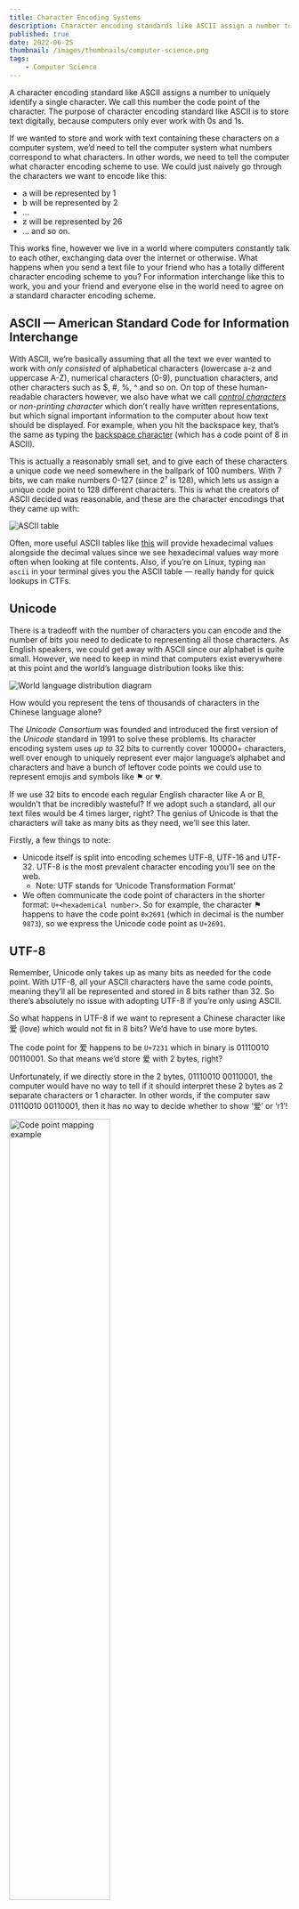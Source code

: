 ```yaml
---
title: Character Encoding Systems
description: Character encoding standards like ASCII assign a number to uniquely identify a single character.
published: true
date: 2022-06-25
thumbnail: /images/thumbnails/computer-science.png
tags:
    - Computer Science
---
```



A character encoding standard like ASCII assigns a number to uniquely identify a single character. We call this number the code point of the character. The purpose of character encoding standard like ASCII is to store text digitally, because computers only ever work with 0s and 1s.

If we wanted to store and work with text containing these characters on a computer system, we’d need to tell the computer system what numbers correspond to what characters. In other words, we need to tell the computer what character encoding scheme to use. We could just naively go through the characters we want to encode like this:

* a will be represented by 1
* b will be represented by 2
* ...
* z will be represented by 26
* ... and so on.

This works fine, however we live in a world where computers constantly talk to each other, exchanging data over the internet or otherwise. What happens when you send a text file to your friend who has a totally different character encoding scheme to you? For information interchange like this to work, you and your friend and everyone else in the world need to agree on a standard character encoding scheme. 

## ASCII — American Standard Code for Information Interchange

With ASCII, we’re basically assuming that all the text we ever wanted to work with *only consisted* of alphabetical characters (lowercase a-z and uppercase A-Z), numerical characters (0-9), punctuation characters, and other characters such as $, #, %, ^ and so on. On top of these human-readable characters however, we also have what we call *[control characters](https://en.wikipedia.org/wiki/Control_character)* or *non-printing character* which don’t really have written representations, but which signal important information to the computer about how text should be displayed. For example, when you hit the backspace key, that’s the same as typing the [backspace character](https://en.wikipedia.org/wiki/Backspace) (which has a code point of 8 in ASCII).

This is actually a reasonably small set, and to give each of these characters a unique code we need somewhere in the ballpark of 100 numbers. With 7 bits, we can make numbers 0-127 (since 2⁷ is 128), which lets us assign a unique code point to 128 different characters. This is what the creators of ASCII decided was reasonable, and these are the character encodings that they came up with:

<Image src="/images/blogs/concepts/Character-Encoding/ASCII-table.png" alt="ASCII table" />

Often, more useful ASCII tables like [this](https://www.rapidtables.com/code/text/ascii-table.html) will provide hexadecimal values alongside the decimal values since we see hexadecimal values way more often when looking at file contents. Also, if you’re on Linux, typing `man ascii` in your terminal gives you the ASCII table — really handy for quick lookups in CTFs.

## Unicode

There is a tradeoff with the number of characters you can encode and the number of bits you need to dedicate to representing all those characters. As English speakers, we could get away with ASCII since our alphabet is quite small. However, we need to keep in mind that computers exist everywhere at this point and the world’s language distribution looks like this:

<Image src="/images/blogs/concepts/Character-Encoding/language-distribution.png" alt="World language distribution diagram" />

How would you represent the tens of thousands of characters in the Chinese language alone? 

The *Unicode Consortium* was founded and introduced the first version of the *Unicode* standard in 1991 to solve these problems. Its character encoding system uses *up to* 32 bits to currently cover 100000+ characters, well over enough to uniquely represent ever major language’s alphabet and characters and have a bunch of leftover code points we could use to represent emojis and symbols like ⚑ or 💔.

If we use 32 bits to encode each regular English character like A or B, wouldn’t that be incredibly wasteful? If we adopt such a standard, all our text files would be 4 times larger, right? The genius of Unicode is that the characters will take as many bits as they need, we’ll see this later.

Firstly, a few things to note:

* Unicode itself is split into encoding schemes UTF-8, UTF-16 and UTF-32. UTF-8 is the most prevalent character encoding you’ll see on the web.
    - Note: UTF stands for ‘Unicode Transformation Format’
* We often communicate the code point of characters in the shorter format: `U+<hexademical number>`. So for example, the character ⚑ happens to have the code point `0x2691` (which in decimal is the number `9873`), so we express the Unicode code point as `U+2691`.

## UTF-8

Remember, Unicode only takes up as many bits as needed for the code point. With UTF-8, all your ASCII characters have the same code points, meaning they’ll all be represented and stored in 8 bits rather than 32. So there’s absolutely no issue with adopting UTF-8 if you’re only using ASCII.

So what happens in UTF-8 if we want to represent a Chinese character like 爱 (love) which would not fit in 8 bits? We’d have to use more bytes.

The code point for 爱 happens to be `U+7231` which in binary is 01110010 00110001. So that means we’d store 爱 with 2 bytes, right? 

Unfortunately, if we directly store in the 2 bytes, 01110010 00110001, the computer would have no way to tell if it should interpret these 2 bytes as 2 separate characters or 1 character. In other words, if the computer saw 01110010 00110001, then it has no way to decide whether to show ‘爱’ or ‘r1’!


<Image src="/images/blogs/concepts/Character-Encoding/code-point-mapping-1.png" alt="Code point mapping example" width="60%" />

<Image src="/images/blogs/concepts/Character-Encoding/code-point-mapping-2.png" alt="Code point mapping example" width="60%" />

Unicode is incredibly clever in its solution to this problem: we use the first byte of the character to tell the computer *how many more bytes to expect for the current character encoding*.

* If the computer sees `0xxxxxxx`, then it knows that the current encoding uses 1 byte.
    - We have 7 free slots to store the Unicode code point.
* If the computer sees `110xxxxx`, then it knows that the current encoding uses 2 bytes.
It expects the next byte to be `10xxxxxx` .
    - The first byte gives us 5 slots and the second byte gives us 6 slots, meaning we can store code points that are representable in 11 bits, so below the value 2¹¹.
* If the computer sees `1110xxxx`, then it knows that the current encoding uses 3 bytes.
It expects the next 2 bytes to be `10xxxxxx` .
    - The 3 bytes give 4 + 6 + 6 = 16 bits to represent the code point.
* If the computer sees `11110xxx`, then it knows that the current encoding uses 4 bytes.
It expects the next 3 bytes to be `10xxxxxx` .
    - The 4 bytes give 3 + 6 + 6 + 6 = 21 bits to represent the code point.

This is all summarised in the following table:

<Image src="/images/blogs/concepts/Character-Encoding/multi-byte-mapping.png" alt="Multi-byte code point mapping example" width="80%" />

So, how do we represent 爱? It looks like we’ll need 3 bytes to give us enough ‘free slots’ to write in the full code point for 爱:

<Image src="/images/blogs/concepts/Character-Encoding/code-point-mapping-3.png" alt="Code point mapping example" width="60%" />

You can check what the binary looks like for different Unicode characters here: [onlineunicodetools](https://onlineunicodetools.com/convert-unicode-to-binary).

## UTF-16 and UTF-32

What’s the difference between UTF-8, UTF-16 and UTF-32? They’re all responsible for encoding Unicode characters using a multi-byte encoding like in the example shown above.

UTF-16 uses 16 bits, or 2 bytes, as the minimum number of bits to encode a single character. This means that all ASCII characters would take up 2 bytes in UTF-16, meaning it’s on average a lot more wasteful of memory and storage space than if you were to use UTF-8. Why would you ever choose UTF-16 then? It turns out that when you’re using UTF-8, many characters will extend beyond 1 byte which makes indexing into a position in a string or calculating the length of strings becomes a lot less efficient! With UTF-16, you can expect the vast majority of characters to fit within those 2 bytes, so you’d rarely have to ever extend by 1 or 2 bytes. There are also more tradeoffs beyond this.

Interestingly, UTF-16 has some associated security vulnerabilities, for example, [CVE-2008-2938](https://cve.mitre.org/cgi-bin/cvename.cgi?name=CVE-2008-2938) and [CVE-2012-2135](https://cve.mitre.org/cgi-bin/cvename.cgi?name=CVE-2012-2135). This has been one huge driver behind UTF-8 being the standard character encoding system for the web.

What about UTF-32? No one uses it unfortunately. It’s simply far too wasteful to use 4 bytes for everything.
